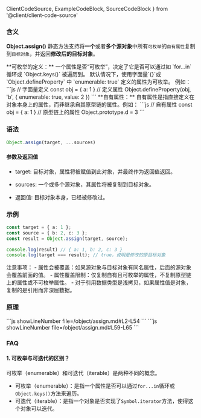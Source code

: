  ClientCodeSource,
  ExampleCodeBlock,
  SourceCodeBlock
} from '@client/client-code-source'

### 含义

**Object.assign()** 静态方法支持将**一个**或者**多个源对象**中所有`可枚举`的`自有属性`复制到`目标对象`，并返回**修改后的目标对象**。

<Callout type="info">
   **可枚举的定义：**
   一个属性是否“可枚举”，决定了它是否可以通过如 `for...in` 循环或 `Object.keys()` 被遍历到。
   默认情况下，使用字面量`{}`或 `Object.defineProperty` 中 `enumerable: true` 定义的属性为可枚举。
   例如：
      ```js
      // 字面量定义
      const obj = { a: 1 }
      // 定义属性
      Object.defineProperty(obj, 'b', {
          enumerable: true,
          value: 2
      })
      ```
</Callout>


<Callout type="info">
  **自有属性：** 自有属性是指直接定义在对象本身上的属性，而非继承自其原型链的属性。例如：
  ```js
  // 自有属性
  const obj = { a: 1 }
  // 原型链上的属性
  Object.prototype.d = 3
  ```
</Callout>

### 语法

```js
Object.assign(target, ...sources)
```

#### 参数及返回值
- target: 目标对象，属性将被赋值到此对象，并最终作为返回值返回。

- sources: 一个或多个源对象，其属性将被复制到目标对象。

- 返回值: 目标对象本身，已经被修改过。


### 示例


```ts showLineNumbers filename="index.ts"
const target = { a: 1 };
const source = { b: 2, c: 3 };
const result = Object.assign(target, source);

console.log(result) // { a: 1, b: 2, c: 3 }
console.log(target === result); // true，说明是修改的原目标对象
```


<Callout type="warning">
  注意事项：
  - 属性会被覆盖：如果源对象与目标对象有同名属性，后面的源对象会覆盖前面的值。
  - 属性覆盖限制：仅复制自有且可枚举的属性，不复制原型链上的属性或不可枚举属性。
  - 对于引用数据类型是浅拷贝，如果属性值是对象，复制的是引用而非深层数据。
</Callout>

### 原理

<ClientCodeSource>
  <SourceCodeBlock>
    ```js showLineNumber file=<rootDir>/object/assign.md#L2-L54
    ```
  </SourceCodeBlock>

  <ExampleCodeBlock>
    ```js showLineNumber file=<rootDir>/object/assign.md#L59-L65
    ```
  </ExampleCodeBlock>
</ClientCodeSource>

### FAQ

#### 1. 可枚举与可迭代的区别？
可枚举（enumerable）和可迭代（iterable）是两种不同的概念。

- 可枚举（enumerable）：是指一个属性是否可以通过`for...in`循环或`Object.keys()`方法来遍历。
- 可迭代（iterable）：是指一个对象是否实现了`Symbol.iterator`方法，使得这个对象可以迭代。


